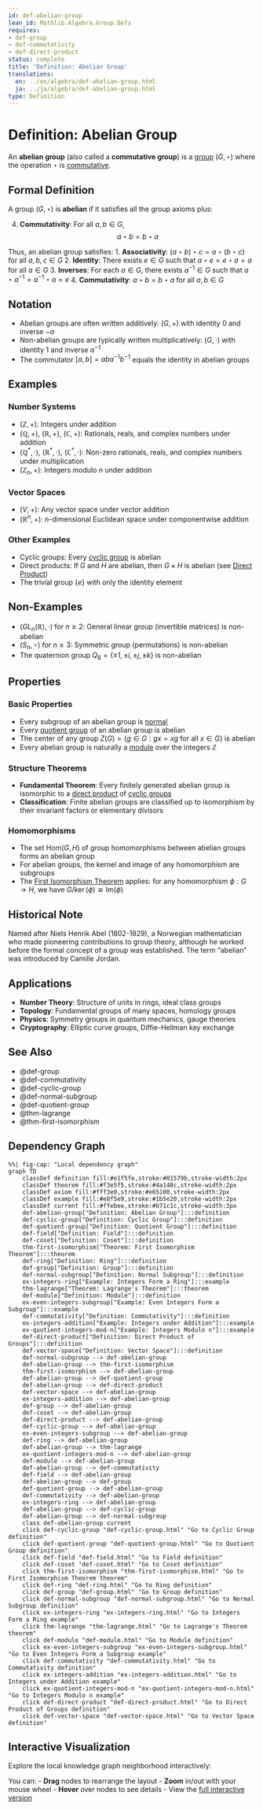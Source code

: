 ```yaml
---
id: def-abelian-group
lean_id: Mathlib.Algebra.Group.Defs
requires:
- def-group
- def-commutativity
- def-direct-product
status: complete
title: 'Definition: Abelian Group'
translations:
  en: ../en/algebra/def-abelian-group.html
  ja: ../ja/algebra/def-abelian-group.html
type: Definition
---
```


# Definition: Abelian Group {#def-abelian-group}

An **abelian group** (also called a **commutative group**) is a [group](def-group.qmd) $(G, \star)$ where the operation $\star$ is [commutative](def-commutativity.qmd).

## Formal Definition

A group $(G, \star)$ is **abelian** if it satisfies all the group axioms plus:

4. **Commutativity**: For all $a, b \in G$,
   $$a \star b = b \star a$$

Thus, an abelian group satisfies:
1. **Associativity**: $(a \star b) \star c = a \star (b \star c)$ for all $a, b, c \in G$
2. **Identity**: There exists $e \in G$ such that $a \star e = e \star a = a$ for all $a \in G$
3. **Inverses**: For each $a \in G$, there exists $a^{-1} \in G$ such that $a \star a^{-1} = a^{-1} \star a = e$
4. **Commutativity**: $a \star b = b \star a$ for all $a, b \in G$

## Notation

- Abelian groups are often written additively: $(G, +)$ with identity $0$ and inverse $-a$
- Non-abelian groups are typically written multiplicatively: $(G, \cdot)$ with identity $1$ and inverse $a^{-1}$
- The commutator $[a,b] = aba^{-1}b^{-1}$ equals the identity in abelian groups

## Examples

### Number Systems
- $(\mathbb{Z}, +)$: Integers under addition
- $(\mathbb{Q}, +)$, $(\mathbb{R}, +)$, $(\mathbb{C}, +)$: Rationals, reals, and complex numbers under addition
- $(\mathbb{Q}^*, \cdot)$, $(\mathbb{R}^*, \cdot)$, $(\mathbb{C}^*, \cdot)$: Non-zero rationals, reals, and complex numbers under multiplication
- $(\mathbb{Z}_n, +)$: Integers modulo $n$ under addition

### Vector Spaces
- $(V, +)$: Any vector space under vector addition
- $(\mathbb{R}^n, +)$: $n$-dimensional Euclidean space under componentwise addition

### Other Examples
- Cyclic groups: Every [cyclic group](def-cyclic-group.qmd) is abelian
- Direct products: If $G$ and $H$ are abelian, then $G \times H$ is abelian (see [Direct Product](def-direct-product.qmd))
- The trivial group $\{e\}$ with only the identity element

## Non-Examples

- $(GL_n(\mathbb{R}), \cdot)$ for $n \geq 2$: General linear group (invertible matrices) is non-abelian
- $(S_n, \circ)$ for $n \geq 3$: Symmetric group (permutations) is non-abelian
- The quaternion group $Q_8 = \{\pm 1, \pm i, \pm j, \pm k\}$ is non-abelian

## Properties

### Basic Properties
- Every subgroup of an abelian group is [normal](def-normal-subgroup.qmd)
- Every [quotient group](def-quotient-group.qmd) of an abelian group is abelian
- The center of any group $Z(G) = \{g \in G : gx = xg \text{ for all } x \in G\}$ is abelian
- Every abelian group is naturally a [module](def-module.qmd) over the integers $\mathbb{Z}$

### Structure Theorems
- **Fundamental Theorem**: Every finitely generated abelian group is isomorphic to a [direct product](def-direct-product.qmd) of [cyclic groups](def-cyclic-group.qmd)
- **Classification**: Finite abelian groups are classified up to isomorphism by their invariant factors or elementary divisors

### Homomorphisms
- The set $\text{Hom}(G, H)$ of group homomorphisms between abelian groups forms an abelian group
- For abelian groups, the kernel and image of any homomorphism are subgroups
- The [First Isomorphism Theorem](thm-first-isomorphism.qmd) applies: for any homomorphism $\phi: G \to H$, we have $G/\ker(\phi) \cong \text{Im}(\phi)$

## Historical Note

Named after Niels Henrik Abel (1802-1829), a Norwegian mathematician who made pioneering contributions to group theory, although he worked before the formal concept of a group was established. The term "abelian" was introduced by Camille Jordan.

## Applications

- **Number Theory**: Structure of units in rings, ideal class groups
- **Topology**: Fundamental groups of many spaces, homology groups
- **Physics**: Symmetry groups in quantum mechanics, gauge theories
- **Cryptography**: Elliptic curve groups, Diffie-Hellman key exchange

## See Also

- @def-group
- @def-commutativity
- @def-cyclic-group
- @def-normal-subgroup
- @def-quotient-group
- @thm-lagrange
- @thm-first-isomorphism

## Dependency Graph

```mermaid
%%| fig-cap: "Local dependency graph"
graph TD
    classDef definition fill:#e1f5fe,stroke:#01579b,stroke-width:2px
    classDef theorem fill:#f3e5f5,stroke:#4a148c,stroke-width:2px
    classDef axiom fill:#fff3e0,stroke:#e65100,stroke-width:2px
    classDef example fill:#e8f5e9,stroke:#1b5e20,stroke-width:2px
    classDef current fill:#ffebee,stroke:#b71c1c,stroke-width:3px
    def-abelian-group["Definition: Abelian Group"]:::definition
    def-cyclic-group["Definition: Cyclic Group"]:::definition
    def-quotient-group["Definition: Quotient Group"]:::definition
    def-field["Definition: Field"]:::definition
    def-coset["Definition: Coset"]:::definition
    thm-first-isomorphism["Theorem: First Isomorphism Theorem"]:::theorem
    def-ring["Definition: Ring"]:::definition
    def-group["Definition: Group"]:::definition
    def-normal-subgroup["Definition: Normal Subgroup"]:::definition
    ex-integers-ring["Example: Integers Form a Ring"]:::example
    thm-lagrange["Theorem: Lagrange's Theorem"]:::theorem
    def-module["Definition: Module"]:::definition
    ex-even-integers-subgroup["Example: Even Integers Form a Subgroup"]:::example
    def-commutativity["Definition: Commutativity"]:::definition
    ex-integers-addition["Example: Integers under Addition"]:::example
    ex-quotient-integers-mod-n["Example: Integers Modulo n"]:::example
    def-direct-product["Definition: Direct Product of Groups"]:::definition
    def-vector-space["Definition: Vector Space"]:::definition
    def-normal-subgroup --> def-abelian-group
    def-abelian-group --> thm-first-isomorphism
    thm-first-isomorphism --> def-abelian-group
    def-abelian-group --> def-quotient-group
    def-abelian-group --> def-direct-product
    def-vector-space --> def-abelian-group
    ex-integers-addition --> def-abelian-group
    def-group --> def-abelian-group
    def-coset --> def-abelian-group
    def-direct-product --> def-abelian-group
    def-cyclic-group --> def-abelian-group
    ex-even-integers-subgroup --> def-abelian-group
    def-ring --> def-abelian-group
    def-abelian-group --> thm-lagrange
    ex-quotient-integers-mod-n --> def-abelian-group
    def-module --> def-abelian-group
    def-abelian-group --> def-commutativity
    def-field --> def-abelian-group
    def-abelian-group --> def-group
    def-quotient-group --> def-abelian-group
    def-commutativity --> def-abelian-group
    ex-integers-ring --> def-abelian-group
    def-abelian-group --> def-cyclic-group
    def-abelian-group --> def-normal-subgroup
    class def-abelian-group current
    click def-cyclic-group "def-cyclic-group.html" "Go to Cyclic Group definition"
    click def-quotient-group "def-quotient-group.html" "Go to Quotient Group definition"
    click def-field "def-field.html" "Go to Field definition"
    click def-coset "def-coset.html" "Go to Coset definition"
    click thm-first-isomorphism "thm-first-isomorphism.html" "Go to First Isomorphism Theorem theorem"
    click def-ring "def-ring.html" "Go to Ring definition"
    click def-group "def-group.html" "Go to Group definition"
    click def-normal-subgroup "def-normal-subgroup.html" "Go to Normal Subgroup definition"
    click ex-integers-ring "ex-integers-ring.html" "Go to Integers Form a Ring example"
    click thm-lagrange "thm-lagrange.html" "Go to Lagrange's Theorem theorem"
    click def-module "def-module.html" "Go to Module definition"
    click ex-even-integers-subgroup "ex-even-integers-subgroup.html" "Go to Even Integers Form a Subgroup example"
    click def-commutativity "def-commutativity.html" "Go to Commutativity definition"
    click ex-integers-addition "ex-integers-addition.html" "Go to Integers under Addition example"
    click ex-quotient-integers-mod-n "ex-quotient-integers-mod-n.html" "Go to Integers Modulo n example"
    click def-direct-product "def-direct-product.html" "Go to Direct Product of Groups definition"
    click def-vector-space "def-vector-space.html" "Go to Vector Space definition"
```

## Interactive Visualization

Explore the local knowledge graph neighborhood interactively:

::: {.graph-viz data-id="def-abelian-group" data-width="700" data-height="500"}
:::

You can:
- **Drag** nodes to rearrange the layout
- **Zoom** in/out with your mouse wheel
- **Hover** over nodes to see details
- View the [full interactive version](../../output/interactive/def-abelian-group.html){target="_blank"}
